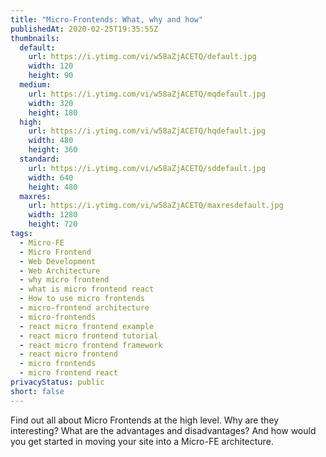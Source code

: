 ```yaml
---
title: "Micro-Frontends: What, why and how"
publishedAt: 2020-02-25T19:35:55Z
thumbnails:
  default:
    url: https://i.ytimg.com/vi/w58aZjACETQ/default.jpg
    width: 120
    height: 90
  medium:
    url: https://i.ytimg.com/vi/w58aZjACETQ/mqdefault.jpg
    width: 320
    height: 180
  high:
    url: https://i.ytimg.com/vi/w58aZjACETQ/hqdefault.jpg
    width: 480
    height: 360
  standard:
    url: https://i.ytimg.com/vi/w58aZjACETQ/sddefault.jpg
    width: 640
    height: 480
  maxres:
    url: https://i.ytimg.com/vi/w58aZjACETQ/maxresdefault.jpg
    width: 1280
    height: 720
tags:
  - Micro-FE
  - Micro Frontend
  - Web Development
  - Web Architecture
  - why micro frontend
  - what is micro frontend react
  - How to use micro frontends
  - micro-frontend architecture
  - micro-frontends
  - react micro frontend example
  - react micro frontend tutorial
  - react micro frontend framework
  - react micro frontend
  - micro frontends
  - micro frontend react
privacyStatus: public
short: false
---
```

  
Find out all about Micro Frontends at the high level. Why are they interesting? What are the advantages and disadvantages? And how would you get started in moving your site into a Micro-FE architecture.

